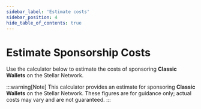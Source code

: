 ```yaml
---
sidebar_label: 'Estimate costs'
sidebar_position: 4
hide_table_of_contents: true
---
```




# Estimate Sponsorship Costs

Use the calculator below to estimate the costs of sponsoring **Classic Wallets** on the Stellar Network.

:::warning[Note]
This calculator provides an estimate for sponsoring **Classic Wallets** on the Stellar Network. These figures are for guidance only; actual costs may vary and are not guaranteed.
:::

<SponsorshipCalculator />

